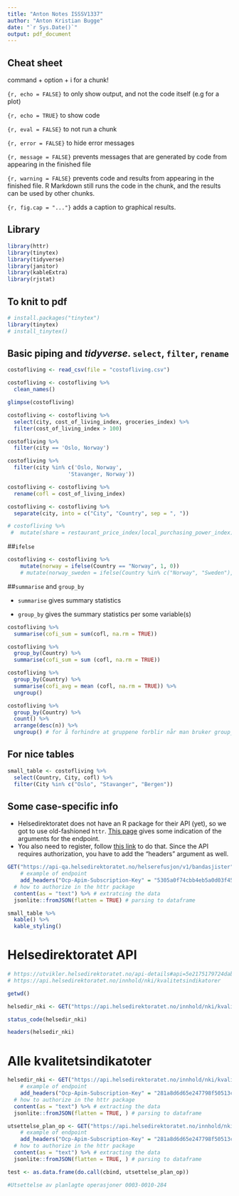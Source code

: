 ```yaml
---
title: "Anton Notes ISSSV1337"
author: "Anton Kristian Bugge"
date: "`r Sys.Date()`"
output: pdf_document
---
```


## Cheat sheet
command + option + i for a chunk!

`{r, echo = FALSE}` to only show output, and not the code itself (e.g for a plot)

`{r, echo = TRUE}` to show code

`{r, eval = FALSE}` to not run a chunk

`{r, error = FALSE}` to hide error messages

`{r, message = FALSE}` prevents messages that are generated by code from appearing in the finished file

`{r, warning = FALSE}` prevents code and results from appearing in the finished file. R Markdown still runs the code in the chunk, and the results can be used by other chunks.

`{r, fig.cap = "..."}` adds a caption to graphical results.

## Library
```r
library(httr)
library(tinytex)
library(tidyverse)
library(janitor)
library(kableExtra)
library(rjstat)
```


## To knit to pdf
```r
# install.packages("tinytex")
library(tinytex)
# install_tinytex()
```

## Basic piping and *tidyverse*. `select`, `filter`, `rename`

```r
costofliving <- read_csv(file = "costofliving.csv")

costofliving <- costofliving %>%
  clean_names()
```

```r

glimpse(costofliving)

costofliving <- costofliving %>%
  select(city, cost_of_living_index, groceries_index) %>%
  filter(cost_of_living_index > 100)
```

```r
costofliving %>%
  filter(city == 'Oslo, Norway')
```

```r
costofliving %>%
  filter(city %in% c('Oslo, Norway',
                   'Stavanger, Norway'))
```

```r
costofliving <- costofliving %>%
  rename(cofl = cost_of_living_index)
```

```r
costofliving <- costofliving %>%
  separate(city, into = c("City", "Country", sep = ", "))
```

```r
# costofliving %>%
 #  mutate(share = restaurant_price_index/local_purchasing_power_index)
```

##`ifelse`
```r
costofliving <- costofliving %>%
    mutate(norway = ifelse(Country == "Norway", 1, 0))
    # mutate(norway_sweden = ifelse(Country %in% c("Norway", "Sweden"), 1, 0))
```

##`summarise` and `group_by`

 - `summarise` gives summary statistics
 
 - `group_by` gives the summary statistics per some variable(s)
 
```r
costofliving %>%
  summarise(cofi_sum = sum(cofl, na.rm = TRUE))
```

```r
costofliving %>%
  group_by(Country) %>%
  summarise(cofi_sum = sum (cofl, na.rm = TRUE))
```

```r
costofliving %>%
  group_by(Country) %>%
  summarise(cofi_avg = mean (cofl, na.rm = TRUE)) %>%
  ungroup()
```

```r
costofliving %>%
  group_by(Country) %>%
  count() %>%
  arrange(desc(n)) %>%
  ungroup() # for å forhindre at gruppene forblir når man bruker group_by
```
## For nice tables

```r
small_table <- costofliving %>%
  select(Country, City, cofl) %>%
  filter(City %in% c("Oslo", "Stavanger", "Bergen"))
```
## Some case-specific info

 - Helsedirektoratet does not have an R package for their API (yet), so we got to use old-fashioned `httr`. [This page](https://www.helsedirektoratet.no/om-oss/apne-data-api/hvordan-finne-frem-i-innholdet) gives some indication of the arguments for the endpoint. 
 - You also need to register, follow [this link](https://www.helsedirektoratet.no/om-oss/apne-data-api/fa-tilgang-til-helsedirektoratets-api-tjeneste-hapi) to do that. Since the API requires authorization, you have to add the "headers" argument as well. 

```r

GET("https://api-qa.helsedirektoratet.no/helserefusjon/v1/bandasjister", 
    # example of endpoint
    add_headers("Ocp-Apim-Subscription-Key" = "5305a0f74cbb4eb5a0d03f4549124482")) %>% 
  # how to authorize in the httr package
  content(as = "text") %>% # extratcing the data
  jsonlite::fromJSON(flatten = TRUE) # parsing to dataframe

```

```r

small_table %>%
  kable() %>%
  kable_styling()

```

# Helsedirektoratet API

```r
# https://utvikler.helsedirektoratet.no/api-details#api=5e2175179724dab67f9cbfa4&operation=5e21751e8dfb3ae4a5fd9657
# https://api.helsedirektoratet.no/innhold/nki/kvalitetsindikatorer

getwd()

helsedir_nki <- GET("https://api.helsedirektoratet.no/innhold/nki/kvalitetsindikatorer")

status_code(helsedir_nki)

headers(helsedir_nki)
```

# Alle kvalitetsindikatoter
```r

helsedir_nki <- GET("https://api.helsedirektoratet.no/innhold/nki/kvalitetsindikatorer/", 
    # example of endpoint
    add_headers("Ocp-Apim-Subscription-Key" = "281a8d6d65e247798f50513cef5ea2e1")) %>% 
  # how to authorize in the httr package
  content(as = "text") %>% # extracting the data
  jsonlite::fromJSON(flatten = TRUE, ) # parsing to dataframe

```

```r
utsettelse_plan_op <- GET("https://api.helsedirektoratet.no/innhold/nki/kvalitetsindikatorer/0003-0010-284", 
    # example of endpoint
    add_headers("Ocp-Apim-Subscription-Key" = "281a8d6d65e247798f50513cef5ea2e1")) %>% 
  # how to authorize in the httr package
  content(as = "text") %>% # extracting the data
  jsonlite::fromJSON(flatten = TRUE, ) # parsing to dataframe

test <- as.data.frame(do.call(cbind, utsettelse_plan_op))

#Utsettelse av planlagte operasjoner 0003-0010-284

```
